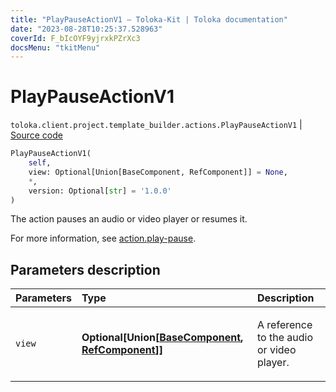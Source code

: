```yaml
---
title: "PlayPauseActionV1 — Toloka-Kit | Toloka documentation"
date: "2023-08-28T10:25:37.528963"
coverId: F_bIcOYF9yjrxkPZrXc3
docsMenu: "tkitMenu"
---
```


# PlayPauseActionV1

`toloka.client.project.template_builder.actions.PlayPauseActionV1` | [Source code](https://github.com/Toloka/toloka-kit/blob/v1.2.1/src/client/project/template_builder/actions.py#L115)

```python
PlayPauseActionV1(
    self,
    view: Optional[Union[BaseComponent, RefComponent]] = None,
    *,
    version: Optional[str] = '1.0.0'
)
```

The action pauses an audio or video player or resumes it.

For more information, see [action.play-pause](/docs/template-builder/reference/action.play-pause).

## Parameters description

| Parameters | Type | Description |
| :----------| :----| :-----------|
`view`|**Optional\[Union\[[BaseComponent](/docs/toloka-kit/reference/toloka.client.project.template_builder.base.BaseComponent), [RefComponent](/docs/toloka-kit/reference/toloka.client.project.template_builder.base.RefComponent)\]\]**|<p>A reference to the audio or video player.</p>